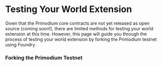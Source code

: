 # Testing Your World Extension

Given that the Primodium core contracts are not yet released as 
open source (coming soon!), there are limited methods for testing 
your world extension at this time. However, this page will guide you
through the process of testing your world extension by forking the
Primodium testnet using Foundry.

### Forking the Primodium Testnet



